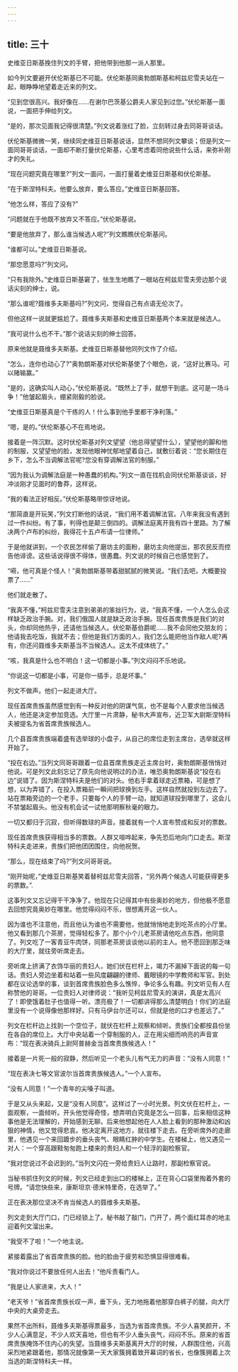```yaml
---
---
---
```

title: 三十
---




史维亚日斯基挽住列文的手臂，把他带到他那一派人那里。

如今列文要避开伏伦斯基已不可能。伏伦斯基同奥勃朗斯基和柯兹尼雪夫站在一起，眼睁睁地望着走近来的列文。

“见到您很高兴。我好像在……在谢尔巴茨基公爵夫人家见到过您。”伏伦斯基一面说，一面把手伸给列文。

“是的，那次见面我记得很清楚。”列文说着涨红了脸，立刻转过身去同哥哥谈话。

伏伦斯基微微一笑，继续同史维亚日斯基说话，显然不想同列文攀谈；但是列文一面同哥哥谈话，一面却不断打量伏伦斯基，心里考虑着同他说些什么话，来弥补刚才的失礼。

“现在问题究竟在哪里?”列文一面问，一面打量着史维亚日斯基和伏伦斯基。

“在于斯涅特科夫。他要么放弃，要么答应。”史维亚日斯基回答。

“他怎么样，答应了没有?”

“问题就在于他既不放弃又不答应。”伏伦斯基说。

“要是他放弃了，那么谁当候选人呢?”列文瞧瞧伏伦斯基问。

“谁都可以。”史维亚日斯基说。

“那您愿意吗?”列文问。

“只有我除外。”史维亚日斯基窘了，怯生生地瞧了一眼站在柯兹尼雪夫旁边那个说话尖刻的绅士，说。

“那么谁呢?聂维多夫斯基吗?”列文问，觉得自己有点语无伦次了。

但他这样一说就更尴尬了。聂维多夫斯基和史维亚日斯基两个本来就是候选人。

“我可说什么也不干。”那个说话尖刻的绅士回答。

原来他就是聂维多夫斯基。史维亚日斯基替他同列文作了介绍。

“怎么，连你也动心了?”奥勃朗斯基对伏伦斯基使了个眼色，说，“这好比赛马。可以赌输赢。”

“是的，这确实叫人动心，”伏伦斯基说。“既然上了手，就想干到底。这可是一场斗争！”他皱起眉头，绷紧刚毅的脸说。

“史维亚日斯基真是个干练的人！什么事到他手里都干净利落。”

“嗯，是的。”伏伦斯基心不在焉地说。

接着是一阵沉默。这时伏伦斯基对列文望望（他总得望望什么），望望他的脚和他的制服，又望望他的脸，发现他眼神忧郁地望着自己，就敷衍着说：“您长期住在乡下，怎么不当调解法官呢?您没有穿调解法官的制服。”

“因为我认为调解法庭是一种愚蠢的机构。”列文一直在找机会同伏伦斯基谈谈，好冲淡刚才见面时的鲁莽，这样说。

“我的看法正好相反。”伏伦斯基略带惊讶地说。

“那简直是开玩笑，”列文打断他的话说，“我们用不着调解法官。八年来我没有遇到过一件纠纷。有了事，判得也是颠三倒四的。调解法庭离开我有四十里路。为了解决两个卢布的纠纷，我得花十五卢布请一位律师。”

于是他就讲到，一个农民怎样偷了磨坊主的面粉，磨坊主向他提出，那农民反而控告他诽谤。这些话说得很不得体，很愚蠢。列文说的时候自己也感觉到了。

“嗬，他可真是个怪人！”奥勃朗斯基带着甜腻腻的微笑说。“我们去吧，大概要投票了……”

他们就走散了。

“我真不懂，”柯兹尼雪夫注意到弟弟的笨拙行为，说，“我真不懂，一个人怎么会这样缺乏政治手腕。对，我们俄国人就是缺乏政治手腕。现任首席贵族是我们的对头，你却同他热乎，还请他当候选人。伏伦斯基伯爵呢……我不会同他交朋友的；他请我去吃饭，我就不去；但他是我们方面的人，我们怎么能把他当作敌人呢?再有，你还问聂维多夫斯基当不当候选人。这太不成体统了。”

“咳，我真是什么也不明白！这一切都是小事。”列文闷闷不乐地说。

“你说这一切都是小事，可是你一插手，总是坏事。”

列文不做声。他们一起走进大厅。

现任首席贵族虽然感觉到有一种反对他的阴谋气氛，也不是每个人要求他当候选人，他还是决定参加竞选。大厅里一片肃静，秘书大声宣布，近卫军大尉斯涅特科夫被提名为省首席贵族候选人。

几个县首席贵族端着盛有选举球的小盘子，从自己的席位走到主席台，选举就这样开始了。

“投在右边。”当列文同哥哥跟着一位县首席贵族走近主席台时，奥勃朗斯基悄悄对他说。可是列文此刻忘记了原先向他说明过的办法，唯恐奥勃朗斯基说“投在右边”说错了。因为斯涅特科夫是他们的对头。他右手拿着球走近票箱，可是想了想，以为弄错了，在投入票箱前一瞬间把球换到左手。这样自然就投到左边去了。站在票箱旁边的一个老手，只要每个人的手臂一动，就知道球投到哪里了，这会儿不禁皱起眉头。他没有机会试一试他那明察秋毫的眼力。

一切又都归于沉寂，但听得数球的声音。接着就有一个人宣布赞成和反对的票数。

现任首席贵族获得相当多的票数。人群又喧哗起来，争先恐后地向门口走去。斯涅特科夫走进来，贵族们把他团团围住，向他祝贺。

“那么，现在结束了吗?”列文问哥哥说。

“刚开始呢，”史维亚日斯基笑着替柯兹尼雪夫回答，“另外两个候选人可能获得更多的票数。”.

这事列文又忘记得干干净净了。他现在只记得其中有些奥妙的地方，但他极不愿意去回想究竟奥妙在哪里。他觉得闷闷不乐，很想离开这一伙人。

因为谁也不注意他，而且他认为谁也不需要他，他就悄悄地走到吃茶点的小厅里。他又看到那几个茶房，觉得轻松多了。那个小个儿老茶房请他吃点东西，他同意了。列文吃了一客青豆牛肉饼，同那老茶房谈谈他以前的主人。他不愿回到那乏味的大厅里，就往旁听席走去。

旁听席上挤满了衣饰华丽的贵妇人，她们伏在栏杆上，竭力不漏掉下面说的每一句话。贵妇人旁边坐着和站着一些风度翩翩的律师、戴眼镜的中学教师和军官。到处都在议论选举的事，谈到首席贵族脸色多么憔悴，争论多么有趣。列文听见有人在称赞他的哥哥。一位贵妇人对律师说：“我听见柯兹尼雪夫的演讲，真是太高兴了！即使饿着肚子也值得一听。漂亮极了！一切都讲得那么清楚明白！你们的法庭里没有一个说得像他那样好。只有马伊台尔还可以，但就是他的口才也差远了。”

列文在栏杆边上找到一个空位子，就伏在栏杆上观察和倾听。贵族们全都按县份坐在各自的席位上。大厅中央站着一个穿制服的人，正在用尖细而响亮的声音宣布：“现在表决骑兵上尉阿普赫金当首席贵族候选人！”

接着是一片死一般的寂静，然后听见一个老头儿有气无力的声音：“没有人同意！”

“现在表决七等文官波尔当首席贵族候选人。”一个人宣布。

“没有人同意！”一个青年的尖嗓子叫道。

于是又从头来起，又是“没有人同意”。这样过了一小时光景。列文伏在栏杆上，一面观察，一面倾听。开头他觉得奇怪，想弄明白究竟是怎么一回事，后来相信这种事他是无法理解的，开始感到无聊。后来他想起他在人人脸上看到的那种激动和凶狠的神情，他又觉得悲哀。他决定离开这地方，就往楼下走去。在旁听席外的走廊里，他遇见一个来回踱步的垂头丧气、眼睛红肿的中学生。在楼梯上，他又遇见一对人：一个穿高跟鞋匆匆跑上楼来的贵妇人和一个轻浮的副检察官。

“我对您说过不会迟到的。”当列文闪在一旁给贵妇人让路时，那副检察官说。

当秘书抓住列文的时候，列文已经走到出口的楼梯上，正在背心口袋里掏着外套的号牌。“请您快些来，康斯坦京·德米特里奇，在选举了。”

正在表决那位坚决不肯当候选人的聂维多夫斯基。

列文走到大厅门口，门已经锁上了。秘书敲了敲门，门开了，两个面红耳赤的地主迎着列文溜出来。

“我受不了啦！”一个地主说。

紧接着露出了省首席贵族的脸。他的脸由于疲劳和恐惧显得很难看。

“我对你说过不要放任何人出去！”他斥责看门人。

“我是让人家进来，大人！”

“老天爷！”省首席贵族长叹一声，垂下头，无力地拖着他那穿白裤子的腿，向大厅中央的大桌旁走去。

果然不出所料，聂维多夫斯基得票最多，当选为省首席贵族。不少人喜笑颜开，不少人心满意足，不少人欢天喜地，但也有不少人垂头丧气，闷闷不乐。原来的省首席贵族掩饰不住内心的失望。当聂维多夫斯基离开大厅的时候，人群围住他，兴高采烈地紧跟着他，那情况就像第一天大家簇拥着致开幕词的省长，也像簇拥着上次当选的斯涅特科夫一样。